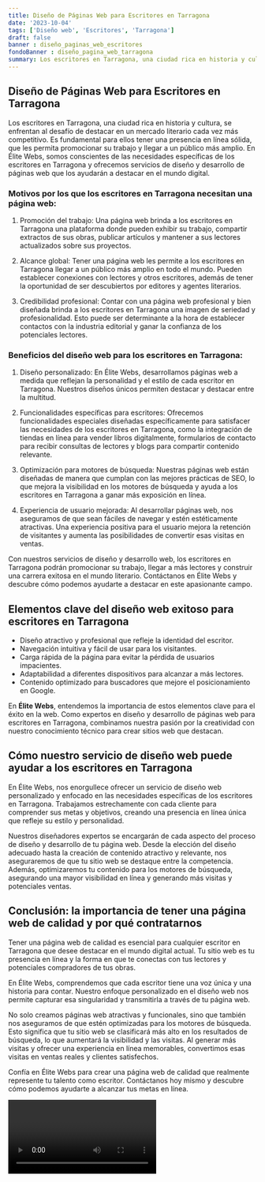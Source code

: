 ```yaml
---
title: Diseño de Páginas Web para Escritores en Tarragona
date: '2023-10-04'
tags: ['Diseño web', 'Escritores', 'Tarragona']
draft: false
banner : diseño_paginas_web_escritores
fondoBanner : diseño_pagina_web_tarragona
summary: Los escritores en Tarragona, una ciudad rica en historia y cultura, se enfrentan al desafío de destacar en un mercado literario cada vez más competitivo. Es fundamental para ellos tener una presencia en línea sólida, que les permita promocionar su trabajo y llegar a un público más amplio. En Élite Webs, somos conscientes de las necesidades específicas de los escritores en Tarragona y ofrecemos servicios de diseño y desarrollo de páginas web que los ayudarán a destacar en el mundo digital.
---
```


## Diseño de Páginas Web para Escritores en Tarragona

Los escritores en Tarragona, una ciudad rica en historia y cultura, se enfrentan al desafío de destacar en un mercado literario cada vez más competitivo. Es fundamental para ellos tener una presencia en línea sólida, que les permita promocionar su trabajo y llegar a un público más amplio. En Élite Webs, somos conscientes de las necesidades específicas de los escritores en Tarragona y ofrecemos servicios de diseño y desarrollo de páginas web que los ayudarán a destacar en el mundo digital.

### Motivos por los que los escritores en Tarragona necesitan una página web:

1. Promoción del trabajo: Una página web brinda a los escritores en Tarragona una plataforma donde pueden exhibir su trabajo, compartir extractos de sus obras, publicar artículos y mantener a sus lectores actualizados sobre sus proyectos.

2. Alcance global: Tener una página web les permite a los escritores en Tarragona llegar a un público más amplio en todo el mundo. Pueden establecer conexiones con lectores y otros escritores, además de tener la oportunidad de ser descubiertos por editores y agentes literarios.

3. Credibilidad profesional: Contar con una página web profesional y bien diseñada brinda a los escritores en Tarragona una imagen de seriedad y profesionalidad. Esto puede ser determinante a la hora de establecer contactos con la industria editorial y ganar la confianza de los potenciales lectores.

### Beneficios del diseño web para los escritores en Tarragona:

1. Diseño personalizado: En Élite Webs, desarrollamos páginas web a medida que reflejan la personalidad y el estilo de cada escritor en Tarragona. Nuestros diseños únicos permiten destacar y destacar entre la multitud.

2. Funcionalidades específicas para escritores: Ofrecemos funcionalidades especiales diseñadas específicamente para satisfacer las necesidades de los escritores en Tarragona, como la integración de tiendas en línea para vender libros digitalmente, formularios de contacto para recibir consultas de lectores y blogs para compartir contenido relevante.

3. Optimización para motores de búsqueda: Nuestras páginas web están diseñadas de manera que cumplan con las mejores prácticas de SEO, lo que mejora la visibilidad en los motores de búsqueda y ayuda a los escritores en Tarragona a ganar más exposición en línea.

4. Experiencia de usuario mejorada: Al desarrollar páginas web, nos aseguramos de que sean fáciles de navegar y estén estéticamente atractivas. Una experiencia positiva para el usuario mejora la retención de visitantes y aumenta las posibilidades de convertir esas visitas en ventas.

Con nuestros servicios de diseño y desarrollo web, los escritores en Tarragona podrán promocionar su trabajo, llegar a más lectores y construir una carrera exitosa en el mundo literario. Contáctanos en Élite Webs y descubre cómo podemos ayudarte a destacar en este apasionante campo.

<GifSeo />

<Cta />

## Elementos clave del diseño web exitoso para escritores en Tarragona

- Diseño atractivo y profesional que refleje la identidad del escritor.
- Navegación intuitiva y fácil de usar para los visitantes.
- Carga rápida de la página para evitar la pérdida de usuarios impacientes.
- Adaptabilidad a diferentes dispositivos para alcanzar a más lectores.
- Contenido optimizado para buscadores que mejore el posicionamiento en Google.

En **Élite Webs**, entendemos la importancia de estos elementos clave para el éxito en la web. Como expertos en diseño y desarrollo de páginas web para escritores en Tarragona, combinamos nuestra pasión por la creatividad con nuestro conocimiento técnico para crear sitios web que destacan.

## Cómo nuestro servicio de diseño web puede ayudar a los escritores en Tarragona

En Élite Webs, nos enorgullece ofrecer un servicio de diseño web personalizado y enfocado en las necesidades específicas de los escritores en Tarragona. Trabajamos estrechamente con cada cliente para comprender sus metas y objetivos, creando una presencia en línea única que refleje su estilo y personalidad.

Nuestros diseñadores expertos se encargarán de cada aspecto del proceso de diseño y desarrollo de tu página web. Desde la elección del diseño adecuado hasta la creación de contenido atractivo y relevante, nos aseguraremos de que tu sitio web se destaque entre la competencia. Además, optimizaremos tu contenido para los motores de búsqueda, asegurando una mayor visibilidad en línea y generando más visitas y potenciales ventas.

## Conclusión: la importancia de tener una página web de calidad y por qué contratarnos

Tener una página web de calidad es esencial para cualquier escritor en Tarragona que desee destacar en el mundo digital actual. Tu sitio web es tu presencia en línea y la forma en que te conectas con tus lectores y potenciales compradores de tus obras.

En Élite Webs, comprendemos que cada escritor tiene una voz única y una historia para contar. Nuestro enfoque personalizado en el diseño web nos permite capturar esa singularidad y transmitirla a través de tu página web.

No solo creamos páginas web atractivas y funcionales, sino que también nos aseguramos de que estén optimizadas para los motores de búsqueda. Esto significa que tu sitio web se clasificará más alto en los resultados de búsqueda, lo que aumentará la visibilidad y las visitas. Al generar más visitas y ofrecer una experiencia en línea memorables, convertimos esas visitas en ventas reales y clientes satisfechos.

Confía en Élite Webs para crear una página web de calidad que realmente represente tu talento como escritor. Contáctanos hoy mismo y descubre cómo podemos ayudarte a alcanzar tus metas en línea.

<Video />

<CtaBot job='Escritores' city='Tarragona'/>

<Gmaps query='Tarragona+españa+maps' />